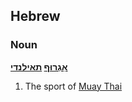 ==Hebrew==
===Noun===
'''[[אגרוף|אִגְרוּף]] [[תאילנדי]]'''<!-- please provide missing nikkud -->

# The sport of [[Muay Thai]]